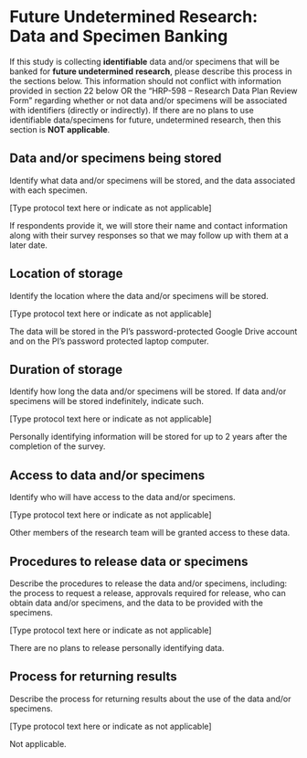 # Future Undetermined Research: Data and Specimen Banking

::: {.instr_box}

If this study is collecting **identifiable** data and/or specimens
that will be banked for **future undetermined** **research**, please
describe this process in the sections below. This information should
not conflict with information provided in section 22 below OR the
"HRP-598 -- Research Data Plan Review Form" regarding whether or not
data and/or specimens will be associated with identifiers (directly or
indirectly). If there are no plans to use identifiable data/specimens
for future, undetermined research, then this section is **NOT
applicable**.

:::

## Data and/or specimens being stored

::: {.instr_box}

Identify what data and/or specimens will be stored, and the data associated with each specimen.

[Type protocol text here or indicate as not applicable]

:::

If respondents provide it, we will store their name and contact information along with their survey responses so that we may follow up with them at a later date.

## Location of storage

::: {.instr_box}

Identify the location where the data and/or specimens will be stored.

[Type protocol text here or indicate as not applicable]

:::

The data will be stored in the PI's password-protected Google Drive account and on the PI's password protected laptop computer.

## Duration of storage

::: {.instr_box}

Identify how long the data and/or specimens will be stored. If data
and/or specimens will be stored indefinitely, indicate such.

[Type protocol text here or indicate as not applicable]

:::

Personally identifying information will be stored for up to 2 years after the completion of the survey.

## Access to data and/or specimens


::: {.instr_box}
Identify who will have access to the data and/or specimens.

[Type protocol text here or indicate as not applicable]

:::

Other members of the research team will be granted access to these data.

## Procedures to release data or specimens

::: {.instr_box}

Describe the procedures to release the data and/or specimens,
including: the process to request a release, approvals required for
release, who can obtain data and/or specimens, and the data to be
provided with the specimens.

[Type protocol text here or indicate as not applicable]

:::

There are no plans to release personally identifying data.

## Process for returning results

::: {.instr_box}

Describe the process for returning results about the use of the data
and/or specimens.

[Type protocol text here or indicate as not applicable]

:::

Not applicable.
